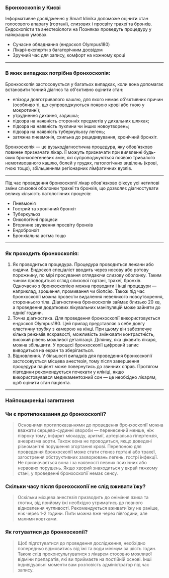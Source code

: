 ### Бронхоскопія у Києві

Інформативне дослідження у Smart klinika допоможе оцінити стан голосового апарату (гортані), слизових і просвіту трахеї та бронхів. Ендоскопісти та анестезіологи на Позняках проведуть процедуру у найкращих умовах.

- Сучасне обладнання (ендоскоп Olympus180)
- Лікарі-експерти з багаторічним досвідом
- Зручний час для запису, комфорт на кожному кроці

---

### В яких випадках потрібна бронхоскопія:

Бронхоскопія застосовується у багатьох випадках, коли вона допомагає встановити точний діагноз та об'єктивно оцінити стан:

- епізоди довготривалого кашлю, для якого немає об'єктивних причин (особливо ті, що супроводжуються появою крові або гною у мокротинні);
- утруднення дихання, задишка;
- підозра на наявність сторонніх предметів у дихальних шляхах;
- підозра на наявність пухлини чи інших новоутворень;
- підозра на наявність туберкульозу легень;
- затяжна пневмонія, схильна до рецидивування, хронічний бронхіт.

Бронхоскопія — це вузькодіагностична процедура, яку обов'язково повинен призначати лікар. Її можуть призначати при виявленні будь-яких бронхолегеневих змін, які супроводжуються появою тривалого немотивованого кашлю, болей у грудях, патологічних виділень (крові, гною тощо), збільшенням регіонарних лімфатичних вузлів.

---

Під час проведення бронхоскопії лікар обов'язково фіксує усі нетипові зміни слизової оболонки трахеї та бронхів, що дозволяє діагностувати велику кількість патологічних процесів:

- Пневмонія
- Гострий та хронічний бронхіт
- Туберкульоз
- Онкологічні процеси
- Вторинне звуження просвіту бронхів
- Ендобронхіт
- Бронхіальна астма тощо

---

### Як проходить бронхоскопія:

1. Як проводиться процедура. Процедура проводиться лежачи або сидячи. Ендоскоп спеціаліст вводить через носову або ротову порожнину, по мірі просування оглядаючи слизову оболонку. Таким чином проводиться огляд слизової гортані, трахеї, бронхів. Одночасно з бронхоскопією можна проводити і інші процедури — наприклад, зрошення, промивання чи біопсію. Також під час бронхоскопії можна провести видалення невеликого новоутворення, стороннього тіла. Діагностична бронхоскопія займає близько 20 хв, а проведення додаткових лікувальних маніпуляцій може зайняти до однієї години.
2. Точна діагностика. Для проведення бронхоскопії використовується ендоскоп Olympus180. Цей прилад представляє з себе довгу еластичну трубку з камерою на кінці. При цьому він забезпечує кілька режимів яскравості, можливість змінювати контрастність, високий рівень можливої деталізації. Ділянку, яка цікавить лікаря, можна збільшити. У процесі бронхоскопії цифровий запис виводиться на екран та зберігається.
3. Відновлення. У більшості випадків для проведення бронхоскопії застосовується місцева анестезія, тому після завершення процедури пацієнт може повернутись до звичних справ. Протягом півгодини рекомендується почекати у клініці, якщо використовувався медикаментозний сон — це необхідно лікарям, щоб оцінити стан пацієнта.

---

### Найпоширеніші запитання

### Чи є протипоказання до бронхоскопії?

> Основними протипоказаннями до проведення бронхоскопії можна вважати серцево-судинні хвороби — перенесений менше, ніж півроку тому, інфаркт міокарду, аритмії, артеріальна гіпертензія, аневризма аорти. Також вона не проводиться, якщо доведені різноманітні порушення згортання крові. Перепоною для проведення бронхоскопії може стати стеноз гортані або трахеї, загострення обструктивних захворювань легень, гострі інфекції. Не призначається вона і за наявності певних психічних або нервових порушень. Якщо хворий знаходиться у вкрай тяжкому стані, у проведенні бронхоскопії немає сенсу.

### Скільки часу після бронхоскопії не слід вживати їжу?

> Оскільки місцева анестезія призводить до оніміння язика та глотки, від прийому їжі необхідно утриматись до повного відновлення чутливості. Рекомендується вживати їжу не раніше, ніж через 1-2 години. Пити можна вже через півгодини, але малими ковтками.

### Як готуватися до бронхоскопії?

> Щоб підготуватися до проведення дослідження, необхідно попередньо відмовитись від їжі та води мінімум за шість годин. Також слід проконсультуватися з лікарем стосовно можливої відміни препаратів, які ви приймаєте на постійній основі. Інші індивідуальні моменти вам розповість адміністратор під час запису.
